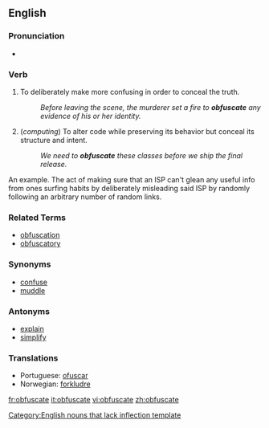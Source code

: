 ==English==

===Pronunciation===
*{{audio|en-us-obfuscated.ogg|Audio (US)}}

===Verb===
{{en-verb|obfuscat|ing}}

# To deliberately make more confusing in order to conceal the truth.
#: ''Before leaving the scene, the murderer set a fire to '''obfuscate''' any evidence of his or her identity.''
# (''computing'') To alter code while preserving its behavior but conceal its structure and intent.
#: ''We need to '''obfuscate''' these classes before we ship the final release.''

An example. The act of making sure that an ISP can't glean any useful info from ones surfing habits by deliberately misleading said ISP by randomly following an arbitrary number of random links.

===Related Terms===
*[[obfuscation]]
*[[obfuscatory]]

===Synonyms===
*[[confuse]]
*[[muddle]]

===Antonyms===
*[[explain]]
*[[simplify]]

===Translations===
*Portuguese: [[ofuscar]]
*Norwegian: [[forkludre]]

[[Category:English nouns that lack inflection template]]

[[fr:obfuscate]]
[[it:obfuscate]]
[[vi:obfuscate]]
[[zh:obfuscate]]